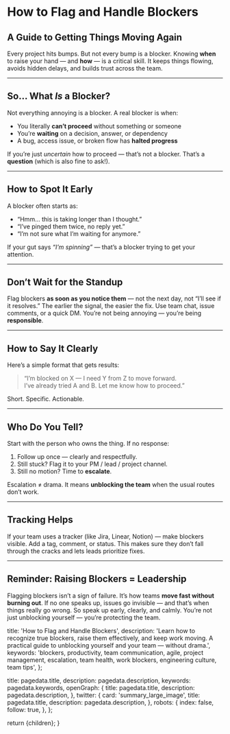 
# How to Flag and Handle Blockers

## A Guide to Getting Things Moving Again

Every project hits bumps. But not every bump is a blocker. Knowing **when** to raise your hand — and **how** — is a critical skill. It keeps things flowing, avoids hidden delays, and builds trust across the team.

---

## So… What _Is_ a Blocker?

Not everything annoying is a blocker. A real blocker is when:

- You literally **can’t proceed** without something or someone
- You’re **waiting** on a decision, answer, or dependency
- A bug, access issue, or broken flow has **halted progress**

If you’re just _uncertain_ how to proceed — that’s not a blocker. That’s a **question** (which is also fine to ask!).

---

## How to Spot It Early

A blocker often starts as:

- “Hmm… this is taking longer than I thought.”
- “I’ve pinged them twice, no reply yet.”
- “I’m not sure what I’m waiting for anymore.”

If your gut says _“I’m spinning”_ — that’s a blocker trying to get your attention.

---

## Don’t Wait for the Standup

Flag blockers **as soon as you notice them** — not the next day, not “I’ll see if it resolves.” The earlier the signal, the easier the fix. Use team chat, issue comments, or a quick DM. You’re not being annoying — you’re being **responsible**.

---

## How to Say It Clearly

Here’s a simple format that gets results:

> “I’m blocked on X — I need Y from Z to move forward.  
> I’ve already tried A and B. Let me know how to proceed.”

Short. Specific. Actionable.

---

## Who Do You Tell?

Start with the person who owns the thing. If no response:

1. Follow up once — clearly and respectfully.
2. Still stuck? Flag it to your PM / lead / project channel.
3. Still no motion? Time to **escalate**.

Escalation ≠ drama. It means **unblocking the team** when the usual routes don’t work.

---

## Tracking Helps

If your team uses a tracker (like Jira, Linear, Notion) — make blockers visible. Add a tag, comment, or status. This makes sure they don’t fall through the cracks and lets leads prioritize fixes.

---

## Reminder: Raising Blockers = Leadership

Flagging blockers isn’t a sign of failure. It’s how teams **move fast without burning out**. If no one speaks up, issues go invisible — and that’s when things really go wrong. So speak up early, clearly, and calmly. You’re not just unblocking yourself — you’re protecting the team.

  title: 'How to Flag and Handle Blockers',
  description:
    'Learn how to recognize true blockers, raise them effectively, and keep work moving. A practical guide to unblocking yourself and your team — without drama.',
  keywords:
    'blockers, productivity, team communication, agile, project management, escalation, team health, work blockers, engineering culture, team tips',
};

  title: pagedata.title,
  description: pagedata.description,
  keywords: pagedata.keywords,
  openGraph: {
    title: pagedata.title,
    description: pagedata.description,
  },
  twitter: {
    card: 'summary_large_image',
    title: pagedata.title,
    description: pagedata.description,
  },
  robots: {
    index: false,
    follow: true,
  },
};

  return <MdxLayout>{children}</MdxLayout>;
}
